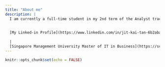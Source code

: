 ```yaml
---
title: "About me"
description: |
  I am currently a full-time student in my 2nd term of the Analyst track of the Masters of IT in Business in Singapore Management University.
  
  
  [My Linked-in Profile](https://www.linkedin.com/in/jit-kai-tan-6b2aba12a/)
  
  |
  [Singapore Management University Master of IT in Business](https://scis.smu.edu.sg/master-it-business)
---
```


```r
knitr::opts_chunk$set(echo = FALSE)
```

